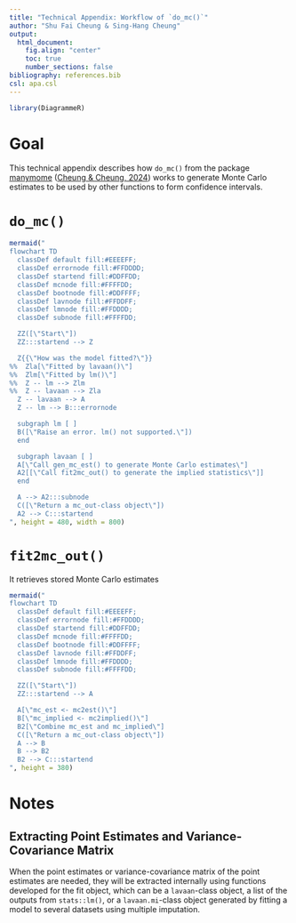 ```yaml
---
title: "Technical Appendix: Workflow of `do_mc()`"
author: "Shu Fai Cheung & Sing-Hang Cheung"
output:
  html_document:
    fig.align: "center"
    toc: true
    number_sections: false
bibliography: references.bib
csl: apa.csl
---
```


```r
library(DiagrammeR)
```

# Goal

This technical appendix describes how `do_mc()`
from the package
[manymome](https://cran.r-project.org/package=manymome)
([Cheung & Cheung, 2024](https://doi.org/10.3758/s13428-023-02224-z))
works to generate Monte Carlo estimates to be used
by other functions to form confidence intervals.

# `do_mc()`

```r
mermaid("
flowchart TD
  classDef default fill:#EEEEFF;
  classDef errornode fill:#FFDDDD;
  classDef startend fill:#DDFFDD;
  classDef mcnode fill:#FFFFDD;
  classDef bootnode fill:#DDFFFF;
  classDef lavnode fill:#FFDDFF;
  classDef lmnode fill:#FFDDDD;
  classDef subnode fill:#FFFFDD;

  ZZ([\"Start\"])
  ZZ:::startend --> Z

  Z{{\"How was the model fitted?\"}}
%%  Zla[\"Fitted by lavaan()\"]
%%  Zlm[\"Fitted by lm()\"]
%%  Z -- lm --> Zlm
%%  Z -- lavaan --> Zla
  Z -- lavaan --> A
  Z -- lm --> B:::errornode

  subgraph lm [ ]
  B([\"Raise an error. lm() not supported.\"])
  end

  subgraph lavaan [ ]
  A[\"Call gen_mc_est() to generate Monte Carlo estimates\"]
  A2[[\"Call fit2mc_out() to generate the implied statistics\"]]
  end

  A --> A2:::subnode
  C([\"Return a mc_out-class object\"])
  A2 --> C:::startend
", height = 480, width = 800)
```

# `fit2mc_out()`

It retrieves stored Monte Carlo estimates

```r
mermaid("
flowchart TD
  classDef default fill:#EEEEFF;
  classDef errornode fill:#FFDDDD;
  classDef startend fill:#DDFFDD;
  classDef mcnode fill:#FFFFDD;
  classDef bootnode fill:#DDFFFF;
  classDef lavnode fill:#FFDDFF;
  classDef lmnode fill:#FFDDDD;
  classDef subnode fill:#FFFFDD;

  ZZ([\"Start\"])
  ZZ:::startend --> A

  A[\"mc_est <- mc2est()\"]
  B[\"mc_implied <- mc2implied()\"]
  B2[\"Combine mc_est and mc_implied\"]
  C([\"Return a mc_out-class object\"])
  A --> B
  B --> B2
  B2 --> C:::startend
", height = 380)
```

# Notes

## Extracting Point Estimates and Variance-Covariance Matrix

When the point estimates or variance-covariance matrix
of the point estimates are needed, they will be
extracted internally using functions developed for
the fit object, which can be a `lavaan`-class object,
a list of the outputs from `stats::lm()`, or a
`lavaan.mi`-class object generated by fitting a model
to several datasets using multiple imputation.